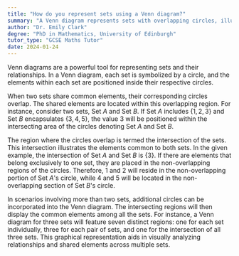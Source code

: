```yaml
---
title: "How do you represent sets using a Venn diagram?"
summary: "A Venn diagram represents sets with overlapping circles, illustrating the relationships between the sets."
author: "Dr. Emily Clark"
degree: "PhD in Mathematics, University of Edinburgh"
tutor_type: "GCSE Maths Tutor"
date: 2024-01-24
---
```


Venn diagrams are a powerful tool for representing sets and their relationships. In a Venn diagram, each set is symbolized by a circle, and the elements within each set are positioned inside their respective circles.

When two sets share common elements, their corresponding circles overlap. The shared elements are located within this overlapping region. For instance, consider two sets, Set $A$ and Set $B$. If Set $A$ includes $\{1, 2, 3\}$ and Set $B$ encapsulates $\{3, 4, 5\}$, the value $3$ will be positioned within the intersecting area of the circles denoting Set $A$ and Set $B$.

The region where the circles overlap is termed the intersection of the sets. This intersection illustrates the elements common to both sets. In the given example, the intersection of Set $A$ and Set $B$ is $\{3\}$. If there are elements that belong exclusively to one set, they are placed in the non-overlapping regions of the circles. Therefore, $1$ and $2$ will reside in the non-overlapping portion of Set $A$'s circle, while $4$ and $5$ will be located in the non-overlapping section of Set $B$'s circle.

In scenarios involving more than two sets, additional circles can be incorporated into the Venn diagram. The intersecting regions will then display the common elements among all the sets. For instance, a Venn diagram for three sets will feature seven distinct regions: one for each set individually, three for each pair of sets, and one for the intersection of all three sets. This graphical representation aids in visually analyzing relationships and shared elements across multiple sets.
    